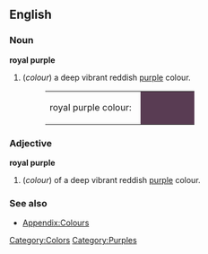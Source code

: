 ==English==

===Noun===
'''royal purple'''
#(''colour'') a deep vibrant reddish [[purple]] colour.
#:<table><tr><td>royal purple colour: &nbsp;</td><td bgcolor="#593C53" width="80">&nbsp; </td></tr></table>

===Adjective===
'''royal purple'''
#(''colour'') of a deep vibrant reddish [[purple]] colour.

===See also===
*[[Wiktionary_Appendix:Colours|Appendix:Colours]]

[[Category:Colors]]
[[Category:Purples]]